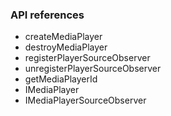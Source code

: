 <PlatformWrapper platform="electron">
        
### API references

* <Link to = "{{global.API_REF_ELECTRON_ROOT}}/class_irtcengine.html#api_irtcengine_createmediaplayer">createMediaPlayer</Link>
* <Link to = "{{global.API_REF_ELECTRON_ROOT}}/class_irtcengine.html#api_irtcengine_destroymediaplayer">destroyMediaPlayer</Link>
* <Link to = "{{global.API_REF_ELECTRON_ROOT}}/class_imediaplayer.html#ariaid-title17">registerPlayerSourceObserver</Link>
* <Link to = "{{global.API_REF_ELECTRON_ROOT}}/class_imediaplayer.html#api_irtcengine_imediaplayer_unregisterplayersourceobserver">unregisterPlayerSourceObserver</Link>
* <Link to = "{{global.API_REF_ELECTRON_ROOT}}/class_imediaplayer.html#api_imediaplayer_getmediaplayerid">getMediaPlayerId</Link>
* <Link to = "{{global.API_REF_ELECTRON_ROOT}}/class_imediaplayer.html">IMediaPlayer</Link>
* <Link to = "{{global.API_REF_ELECTRON_ROOT}}/class_imediaplayersourceobserver.html">IMediaPlayerSourceObserver</Link>

</PlatformWrapper>
